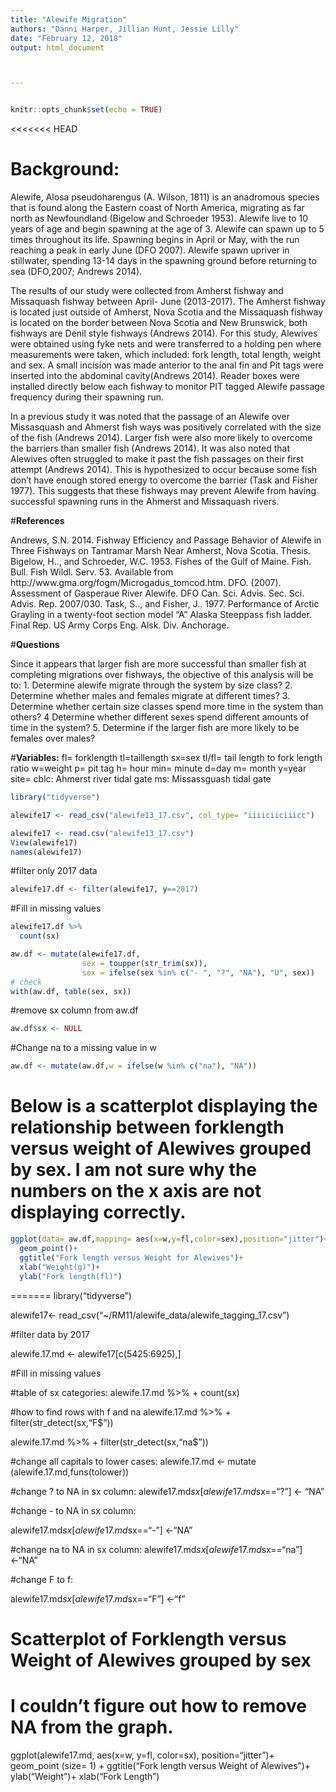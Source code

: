 ```yaml
---
title: "Alewife Migration"
authors: "Danni Harper, Jillian Hunt, Jessie Lilly"
date: "February 12, 2018"
output: html_document



---
```

```r
```

```r
knitr::opts_chunk$set(echo = TRUE)
```

<<<<<<< HEAD

# **Background:** 

Alewife, Alosa pseudoharengus (A. Wilson, 1811) is an anadromous species that is found along the Eastern coast of North America, migrating as far north as Newfoundland (Bigelow and Schroeder 1953). Alewife live to 10 years of age and begin spawning at the age of 3. Alewife can spawn up to 5 times throughout its life. Spawning begins in April or May, with the run reaching a peak in early June (DFO 2007). Alewife spawn upriver in stillwater, spending 13-14 days in the spawning ground before returning to sea (DFO,2007; Andrews 2014). 

The results of our study were collected from Amherst fishway and Missaquash fishway between April- June (2013-2017). The Amherst fishway is located just outside of Amherst, Nova Scotia and the Missaquash fishway is located on the border between Nova Scotia and New Brunswick, both fishways are Denil style fishways (Andrews 2014). For this study, Alewives were obtained using fyke nets and were transferred to a holding pen where measurements were taken, which included: fork length, total length, weight and sex. A small incision was made anterior to the anal fin and Pit tags were inserted into the abdominal cavity(Andrews 2014). Reader boxes were installed directly below each fishway to monitor PIT tagged Alewife passage frequency during their spawning run.

In a previous study it was noted that the passage of an Alewife over Missasquash and Ahmerst fish ways was positively correlated with the size of the fish (Andrews 2014). Larger fish were also more likely to overcome the barriers than smaller fish (Andrews 2014). It was also noted that Alewives often struggled to make it past the fish passages on their first attempt (Andrews 2014). This is hypothesized to occur because some fish don’t have enough stored energy to overcome the barrier (Task and Fisher 1977). This suggests that these fishways may prevent Alewife from having successful spawning runs in the Ahmerst and Missaquash rivers. 



#**References**

Andrews, S.N. 2014. Fishway Efficiency and Passage Behavior of Alewife in Three        Fishways on Tantramar Marsh Near Amherst, Nova Scotia. Thesis.
Bigelow, H.., and Schroeder, W.C. 1953. Fishes of the Gulf of Maine. Fish. Bull. Fish  Wildl. Serv. 53. Available from http://www.gma.org/fogm/Microgadus_tomcod.htm.
DFO. (2007). Assessment of Gasperaue River Alewife. DFO Can. Sci. Advis. Sec. Sci.     Advis. Rep. 2007/030.
Task, S.., and Fisher, J.. 1977. Performance of Arctic Grayling in a twenty-foot       section model “A” Alaska Steeppass fish ladder. Final Rep. US Army Corps Eng. Alsk.    Div. Anchorage.




#**Questions**

Since it appears that larger fish are more successful than smaller fish at completing migrations over fishways, the objective of this analysis will be to: 
1.	Determine alewife migrate through the system by size class?
2.  Determine whether males and females migrate at different times?
3.  Determine whether certain size classes spend more time in the system than others? 
4   Determine whether different sexes spend different amounts of time in the system?
5.  Determine if the larger fish are more likely to be females over males? 


#**Variables:** 
fl= forklength
tl=taillength
sx=sex
tl/fl= tail length to fork length ratio
w=weight
p= pit tag
h= hour
min= minute
d=day
m= month
y=year 
site= 
cblc: Ahmerst river tidal gate
ms: Missassguash tidal gate 


```r
library("tidyverse")

alewife17 <- read_csv("alewife13_17.csv", col_type= "iiiiciiciiicc")

alewife17 <- read.csv("alewife13_17.csv")
View(alewife17)
names(alewife17)
```

#filter only 2017 data 

```r
alewife17.df <- filter(alewife17, y==2017)
```



#Fill in missing values


```r

alewife17.df %>%
  count(sx)

```

```r
aw.df <- mutate(alewife17.df, 
                sex = toupper(str_trim(sx)), 
                sex = ifelse(sex %in% c("- ", "?", "NA"), "U", sex))
# check
with(aw.df, table(sex, sx))
```


#remove sx column from aw.df

```r
aw.df$sx <- NULL

```

#Change na to a missing value in w
```r
aw.df <- mutate(aw.df,w = ifelse(w %in% c("na"), "NA"))
```

# Below is a scatterplot displaying the relationship between forklength versus weight of Alewives grouped by sex. I am not sure why the numbers on the x axis are not displaying correctly. 
 
```r
ggplot(data= aw.df,mapping= aes(x=w,y=fl,color=sex),position="jitter")+
  geom_point()+
  ggtitle("Fork length versus Weight for Alewives")+
  xlab("Weight(g)")+
  ylab("Fork length(fl)")
```



=======
library("tidyverse")

alewife17<- read_csv("~/RM11/alewife_data/alewife_tagging_17.csv")


#filter data by 2017

alewife.17.md <- alewife17[c(5425:6925),]


#Fill in missing values

#table of sx categories: 
alewife.17.md %>%
  + count(sx)

#how to find rows with f and na
alewife.17.md %>%
  + filter(str_detect(sx,"F$"))


alewife.17.md %>%
  + filter(str_detect(sx,"na$"))

#change all capitals to lower cases: 
alewife.17.md <- mutate (alewife.17.md,funs(tolower))

#change ? to NA in sx column: 
alewife17.md$sx[alewife17.md$sx=="?"] <- "NA"

#change - to NA in sx column: 

alewife17.md$sx[alewife17.md$sx=="-"] <-"NA"


#change na to NA in sx column: 
alewife17.md$sx[alewife17.md$sx=="na"] <-"NA"

#change F to f: 

alewife17.md$sx[alewife17.md$sx=="F"] <-"f"

# Scatterplot of Forklength versus Weight of Alewives grouped by sex
# I couldn't figure out how to remove NA from the graph. 

ggplot(alewife17.md, aes(x=w, y=fl, color=sx), position="jitter")+
geom_point (size= 1) + ggtitle("Fork length versus Weight of Alewives")+
ylab("Weight")+
xlab("Fork Length")
  